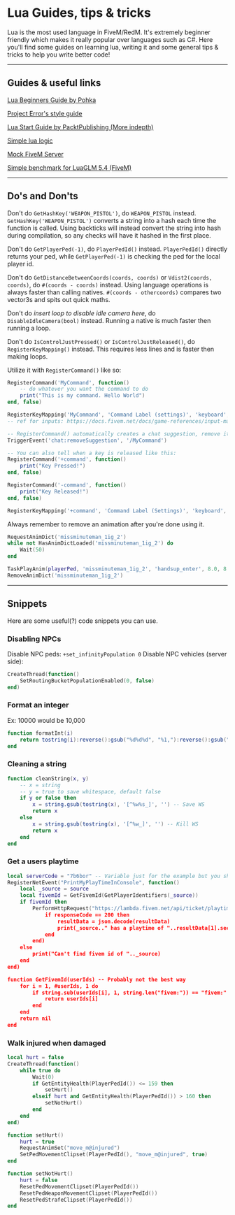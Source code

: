 # Lua Guides, tips & tricks

Lua is the most used language in FiveM/RedM. It's extremely beginner friendly which makes it really popular over languages such as C#. Here you'll find some guides on learning lua, writing it and some general tips & tricks to help you write better code!

---

## Guides & useful links

[Lua Beginners Guide by Pohka](https://github.com/pohka/Lua-Beginners-Guide)

[Project Error's style guide](https://github.com/project-error/fivem-lua-style)

[Lua Start Guide by PacktPublishing (More indepth)](https://github.com/PacktPublishing/Lua-Quick-Start-Guide)

[Simple lua logic](https://www.jdoodle.com/ia/fpm)

[Mock FiveM Server](https://github.com/antonstjernquist/fivem-mock-server)

[Simple benchmark for LuaGLM 5.4 (FiveM)](https://gist.github.com/thelindat/939fb0aef8b80a077f76f1a850b2a53d)

---

## Do's and Don'ts

Don't do `GetHashKey('WEAPON_PISTOL')`, do ```WEAPON_PISTOL``` instead. `GetHashKey('WEAPON_PISTOL')` converts a string into a hash each time the function is called. Using backticks will instead convert the string into hash during compilation, so any checks will have it hashed in the first place.

Don't do `GetPlayerPed(-1)`, do `PlayerPedId()` instead. `PlayerPedId()` directly returns your ped, while `GetPlayerPed(-1)` is checking the ped for the local player id. 

Don't do `GetDistanceBetweenCoords(coords, coords)` or `Vdist2(coords, coords)`, do `#(coords - coords)` instead. Using language operations is always faster than calling natives. `#(coords - othercoords)` compares two vector3s and spits out quick maths.

Don't do *insert loop to disable idle camera here*, do `DisableIdleCamera(bool)` instead. Running a native is much faster then running a loop.

Don't do `IsControlJustPressed()` or `IsControlJustReleased()`, do `RegisterKeyMapping()` instead. This requires less lines and is faster then making loops.

Utilize it with `RegisterCommand()` like so:

```lua
RegisterCommand('MyCommand', function()
    -- do whatever you want the command to do
    print("This is my command. Hello World")
end, false)

RegisterKeyMapping('MyCommand', 'Command Label (settings)', 'keyboard', 'F')
-- ref for inputs: https://docs.fivem.net/docs/game-references/input-mapper-parameter-ids/

-- RegisterCommand() automatically creates a chat suggestion, remove it by doing this:
TriggerEvent('chat:removeSuggestion', '/MyCommand')

-- You can also tell when a key is released like this:
RegisterCommand('+command', function()
    print("Key Pressed!")
end, false)

RegisterCommand('-command', function()
    print("Key Released!")
end, false)

RegisterKeyMapping('+command', 'Command Label (Settings)', 'keyboard', 'F')
```


Always remember to remove an animation after you're done using it.

```lua
RequestAnimDict('missminuteman_1ig_2')
while not HasAnimDictLoaded('missminuteman_1ig_2') do
    Wait(50)
end

TaskPlayAnim(playerPed, 'missminuteman_1ig_2', 'handsup_enter', 8.0, 8.0, -1, 50, 0, false, false, false)
RemoveAnimDict('missminuteman_1ig_2')
```

---

## Snippets
Here are some useful(?) code snippets you can use.

### Disabling NPCs
Disable NPC peds: `+set_infinityPopulation 0`
Disable NPC vehicles (server side):
```lua
CreateThread(function()
    SetRoutingBucketPopulationEnabled(0, false)
end)
```

### Format an integer

Ex: 10000 would be 10,000
```lua
function formatInt(i)
    return tostring(i):reverse():gsub("%d%d%d", "%1,"):reverse():gsub("^,", "")
end
```

### Cleaning a string
```lua
function cleanString(x, y)
    -- x = string
    -- y = true to save whitespace, default false
    if y or false then
        x = string.gsub(tostring(x), '[^%w%s_]', '') -- Save WS
        return x
    else
        x = string.gsub(tostring(x), '[^%w_]', '') -- Kill WS
        return x
    end
end
```

### Get a users playtime
```lua
local serverCode = "7b6bor" -- Variable just for the example but you should set the server code directly in the URL
RegisterNetEvent("PrintMyPlayTimeInConsole", function()
    local _source = source
    local fivemId = GetFivemId(GetPlayerIdentifiers(_source))
    if fivemId then
        PerformHttpRequest("https://lambda.fivem.net/api/ticket/playtimes/%22..serverCode..%22?identifiers[]=%22..fivemId, function(responseCode, resultData)
            if responseCode == 200 then
                resultData = json.decode(resultData)
                print(_source.." has a playtime of "..resultData[1].seconds.." seconds!")
            end
        end)
    else
        print("Can't find fivem id of ".._source)
    end
end)

function GetFivemId(userIds) -- Probably not the best way
    for i = 1, #userIds, 1 do
        if string.sub(userIds[i], 1, string.len("fivem:")) == "fivem:" then
            return userIds[i]
        end
    end
    return nil
end
```

### Walk injured when damaged
```lua
local hurt = false
CreateThread(function()
    while true do
        Wait(0)
        if GetEntityHealth(PlayerPedId()) <= 159 then
            setHurt()
        elseif hurt and GetEntityHealth(PlayerPedId()) > 160 then
            setNotHurt()
        end
    end
end)

function setHurt()
    hurt = true
    RequestAnimSet("move_m@injured")
    SetPedMovementClipset(PlayerPedId(), "move_m@injured", true)
end

function setNotHurt()
    hurt = false
    ResetPedMovementClipset(PlayerPedId())
    ResetPedWeaponMovementClipset(PlayerPedId())
    ResetPedStrafeClipset(PlayerPedId())
end
```
